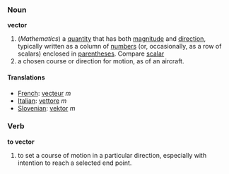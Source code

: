 ===Noun===
'''vector'''

#(''Mathematics'') a [[quantity]] that has both [[magnitude]] and [[direction]], typically written as a column of [[number]]s (or, occasionally, as a row of scalars) enclosed in [[parentheses]].  Compare [[scalar]]
# a chosen course or direction for motion, as of an aircraft.

====Translations====

*[[French]]: [[vecteur]] ''m''
*[[Italian]]: [[vettore]] ''m''
*[[Slovenian]]: [[vektor]] ''m''

===Verb===
'''to vector'''

# to set a course of motion in a particular direction, especially with intention to reach a selected end point.